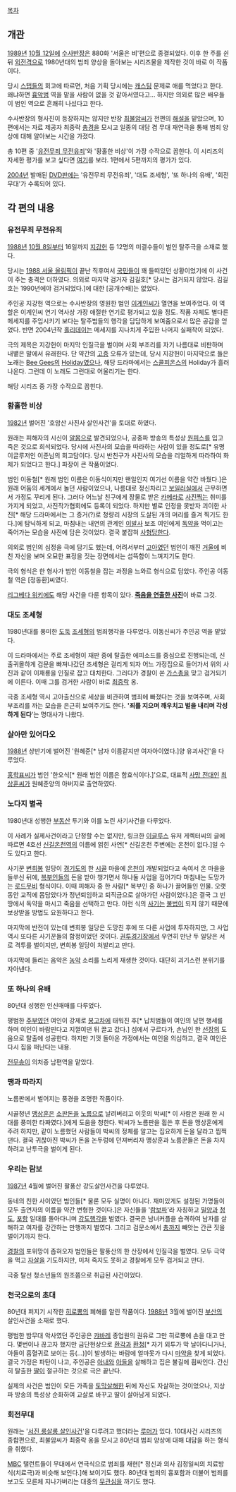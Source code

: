 [[목차]]

== 개관 ==
[[1989년]] [[10월 12일]]에 [[수사반장]]은 880화 '서울은 비'편으로 종결되었다. 이후 한 주를 쉰 뒤 [[외전]]격으로 1980년대의 범죄 양상을 돌아보는 시리즈물을 제작한 것이 바로 이 작품이다.

당시 [[스탭]]들의 회고에 따르면, 처음 기획 당시에는 [[캐스팅]] 문제로 애를 먹었다고 한다. 왜냐하면 [[흉악범]] 역을 맡을 사람이 없을 것 같아서였다고... 하지만 의외로 많은 배우들이 범인 역으로 흔쾌히 나섰다고 한다. 

수사반장의 형사진이 등장하지는 않지만 반장 [[최불암]]씨가 전편의 [[해설]]을 맡았으며, 10편에서는 자료 제공자 최중락 [[총경]]을 모시고 일종의 대담 겸 무대 재연극을 통해 범죄 양상에 대해 알아보는 시간을 가졌다.

총 10편 중 '[[유전무죄 무전유죄]]'와 '황홀한 비상'이 가장 수작으로 꼽힌다. 이 시리즈의 자세한 평가를 보고 싶다면 [http://gerecter.egloos.com/3016050 여기]를 보라. 1편에서 5편까지의 평가가 있다.

[[2004년]] 발매된 [[DVD]]판에는 '유전무죄 무전유죄', '대도 조세형', '또 하나의 유배', '회전 무대'가 수록되어 있다.

== 각 편의 내용 ==
=== 유전무죄 무전유죄 ===
[[1988년]] [[10월 8일]]부터 16일까지 [[지강헌]] 등 12명의 미결수들이 벌인 탈주극을 소재로 했다. 

당시는 [[1988 서울 올림픽]]이 끝난 직후여서 [[국민]]들이 꽤 들떠있던 상황이었기에 이 사건이 주는 충격은 더하였다. 의외로 마지막 검거자 김길호[* 당시는 검거되지 않았다. 김길호는 1990년에야 검거되었다.]에 대한 [공개수배]는 없었다.

주인공 지강헌 역으로는 수사반장의 영원한 범인 [[이계인]]씨가 열연을 보여주었다. 이 역할은 이계인씨 연기 역사상 가장 애절한 연기로 평가되고 있을 정도. 작품 자체도 별다른 메세지를 주입시키기 보다는 탈주범들의 행각을 담담하게 보여줌으로서 많은 공감을 얻었다. 반면 2004년작 [[홀리데이]]는 메세지를 지나치게 주입한 나머지 실패작이 되었다.

극의 제목은 지강헌이 마지막 인질극을 벌이며 사회 부조리를 자기 나름대로 비판하며 내뱉은 말에서 유래한다. 단 약간의 [[고증]] 오류가 있는데, 당시 지강헌이 마지막으로 들은 노래는 [[Bee Gees]]의 [[Holiday]]였으나, 해당 드라마에서는 [[스콜피온스]]의 Holiday가 흘러나온다. 그런데 이 노래도 그런대로 어울리기는 한다.

해당 시리즈 중 가장 수작으로 꼽힌다.

=== 황홀한 비상 ===
[[1982년]] 벌어진 '호암산 사진사 살인사건'을 토대로 하였다.

원래는 피해자의 시신이 [[알몸]]으로 발견되었으나, 공중파 방송의 특성상 [[원피스]]를 입고 죽은 것으로 희석되었다. 당시에 사진사의 모습을 따라하는 사람이 있을 정도로[* 유명 이글루저인 이준님의 회고담이다. 당시 반친구가 사진사의 모습을 리얼하게 따라하여 화제가 되었다고 한다.] 파장이 큰 작품이었다.

범인 이동철[* 원래 범인 이름은 이동식이지만 왠일인지 여기선 이름을 약간 바꿨다.]은 원래 어둠의 세계에서 놀던 사람이었으나, 나름대로 정신차리고 [[보일러]]실에서 근무하면서 가정도 꾸리게 된다. 그러다 어느날 친구에게 장물로 받은 [[카메라]]로 [[사진]]찍는 취미를 가지게 되었고, 사진작가협회에도 등록이 되었다. 하지만 별로 인정을 못받자 괴이한 사진[* 해당 드라마에서는 그 증거(?)로 청량리 시장의 도살된 개의 머리를 즐겨 찍기도 한다.]에 탐닉하게 되고, 마침내는 내연의 관계인 [[이발사]] 보조 여인에게 [[독약]]을 먹이고는 죽어가는 모습을 사진에 담은 것이었다. 결국 붙잡혀 [[사형]]당한다.

의외로 범인의 심정을 극에 담기도 했는데, 어려서부터 [[고아]]였던 범인이 깨진 [[거울]]에 비친 자신을 보며 오묘한 표정을 짓는 장면에서는 섬뜩함이 느껴지기도 한다.

극의 형식은 한 형사가 범인 이동철을 잡는 과정을 느와르 형식으로 담았다. 주인공 이동철 역은 [정동환]씨였다.

[[리그베다 위키]]에도 해당 사건을 다룬 항목이 있다. '''[[죽음을 연출한 사진]]'''이 바로 그것.

=== 대도 조세형 ===
1980년대를 풍미한 [[도둑]] [[조세형]]의 범죄행각을 다루었다. 이동신씨가 주인공 역을 맡았다. 

이 드라마에서는 주로 조세형이 재판 중에 탈출한 에피소드를 중심으로 진행되는데, 신출귀몰하게 검문을 빠져나갔던 조세형은 걸리게 되자 어느 가정집으로 들어가서 위의 사진과 같이 이재룡을 인질로 잡고 대치한다. 그러다가 경찰이 쏜 [[가스총]]을 맞고 검거되기에 이른다. 이때 그를 검거한 사람이 바로 [[최중락]] 옹.

극중 조세형 역시 고아출신으로 세상을 비관하여 범죄에 빠졌다는 것을 보여주며, 사회 부조리를 까는 모습을 은근히 보여주기도 한다. ''''죄를 지으며 깨우치고 벌을 내리며 각성하게 된다''''는 명대사가 나왔다.

=== 살아만 있어다오 ===
[[1988년]] 상반기에 벌어진 '원혜준[* 남자 이름같지만 여자아이였다.]양 유괴사건'을 다루었다. 

[[홍학표]]씨가 범인 '한오식[* 원래 범인 이름은 함효식이다.]'으로, 대표적 [[사망 전대]]인 [[최상훈]]씨가 원혜준양의 아버지로 출연하였다.

=== 노다지 별곡 ===
1980년대 성행한 [[부동산]] 투기와 이를 노린 사기사건을 다루었다.

이 사례가 실제사건이라고 단정할 수는 없지만, 링크한 [[이글루스]] 유저 게렉터씨의 글에 따르면 4호선 [[신길온천역]]의 이름에 얽힌 사연[* 신길온천 주변에는 온천이 없다.]일 수도 있다고 한다. 

사기꾼 [[변희봉]] 일당이 [[경기도]]의 한 [[시골]] 마을에 [[온천]]이 개발되었다고 속여서 온 마을을 들쑤신 뒤에, [[복부인]]들의 돈을 받아 챙기면서 하나둘 사업을 접어가다 마침내는 도망가는 [[로드무비]] 형식이다. 이때 피해자 중 한 사람[* 복부인 중 하나가 끌어들인 인물. 오랫동안 교직에 몸담았다가 정년퇴임하고 퇴직금으로 살아가던 사람이었다.]은 결국 그 빈 땅에서 독약을 마시고 죽음을 선택하고 만다. 이런 식의 [[사기]]는 [[불법]]이 되지 않기 때문에 보상받을 방법도 요원하다고 한다.

마지막에 반전이 있는데 변희봉 일당은 도망친 후에 또 다른 사업에 투자하지만, 그 사업 역시 또다른 사기꾼들의 함정이었던 것이다. [[권투]]경기장에서 우연히 만난 두 일당은 서로 격투를 벌이지만, 변희봉 일당이 처발리고 만다.

마지막에 들리는 음악은 [[농악]] 소리를 느리게 재생한 것이다. 대단히 괴기스런 분위기를 자아낸다.

=== 또 하나의 유배 ===
80년대 성행한 인신매매를 다루었다. 

평범한 [[주부]]였던 여인이 강제로 [[봉고]]차에 태워진 후[* 납치범들이 여인의 남편 행세를 하며 여인이 바람핀다고 지껄여댄 뒤 끌고 갔다.] 섬에서 구르다가, 손님인 한 [[선장]]의 도움으로 탈출에 성공한다. 하지만 기껏 돌아온 가정에서는 여인을 의심하고, 결국 여인은 다시 집을 떠난다는 내용.

[[전무송]]이 의처증 남편역을 맡았다.

=== 땡과 따라지 ===
노름판에서 벌어지는 풍경을 조명한 작품이다.

시골청년 [[맹상훈]]은 [[소]]판돈을 [[노름]]으로 날려버리고 이웃의 박씨[* 이 사람은 원래 한 시대를 풍미한 타짜였다.]에게 도움을 청한다. 박씨가 노름판을 흽쓴 후 돈을 맹상훈에게 주려 하지만, 같이 노름했던 사람들이 박씨의 정체를 알고는 집요하게 돈을 달라고 찝쩍댄다. 결국 귀찮아진 박씨가 돈을 논두렁에 던져버리자 맹상훈과 노름꾼들은 돈을 차지하려고 난투극을 벌이게 된다.

=== 우리는 람보 ===
[[1987년]] 4월에 벌어진 팔풍산 강도살인사건을 다루었다.

동네의 친한 사이였던 범인들[* 물론 모두 실명이 아니다. 재미있게도 설정된 가명들이 모두 출연자의 이름을 약간 변형한 것이다.]은 자신들을 '[[람보]]파'라 자칭하고 [[밀양]]과 [[청도]], [[포항]] 일대를 돌아다니며 [[강도]]행각을 벌였다. 결국은 남녀커플을 습격하여 남자를 살해하고 여자를 강간하는 만행까지 벌였다. 그리고 검문소에서 [[총]]까지 빼앗는 간큰 짓을 벌이기까지 한다.

[[경찰]]의 포위망이 좁혀오자 범인들은 팔풍산의 한 산장에서 인질극을 벌였다. 모두 극약을 먹고 [[자살]]을 기도하지만, 미처 죽지도 못하고 경찰에게 모두 검거되고 만다.

극중 탈선 청소년들의 원조쯤으로 취급된 사건이었다.

=== 천국으로의 초대 ===
80년대 퍼지기 시작한 [[히로뽕]]의 폐해를 알린 작품이다. [[1988년]] 3월에 벌어진 [[부산]]의 살인사건을 소재로 했다.

평범한 밤무대 악사였던 주인공은 [[캬바레]] 종업원의 권유로 그만 히로뽕에 손을 대고 만다. 몇번이나 끊고자 했지만 금단현상으로 [[환각]]과 [[환청]][* 자기 외투가 막 날아다니거나, 아들이 흡혈귀로 보이는 등(...)]이 발생하는 바람에 얼마못가 다시 [[마약]]을 찾게 되었다. 결국 가정은 파탄이 나고, 주인공은 [[아내]]와 [[아들]]을 살해하고 집은 불길에 흽싸인다. 간신히 탈출한 [[딸]]이 절규하는 것으로 극은 끝난다.

실제의 사건은 범인이 모든 가족을 [[토막살해]]한 뒤에 자신도 자살하는 것이었으나, 지상파 방송의 특성상 순화하여 교살로 바꾸고 딸이 살아남게 되었다.

=== 회전무대 ===
원래는 '[[서진 룸살롱 살인사건]]'을 다루려고 했더라는 [[루머]]가 있다. 10대사건 시리즈의 종합편으로, 최불암씨가 최중락 옹을 모시고 80년대 범죄 양상에 대해 대담을 하는 형식을 취했다.

[[MBC]] 탤런트들이 무대에서 연극식으로 범죄를 재현[* 정신과 의사 김정일씨의 치료방식(치료극)과 비슷해 보인다.]해 보이기도 했다. 80년대 범죄의 흉포함과 더불어 범죄를 보고도 모른체 지나가버리는 대중의 [[무관심]]을 까기도 했다.
